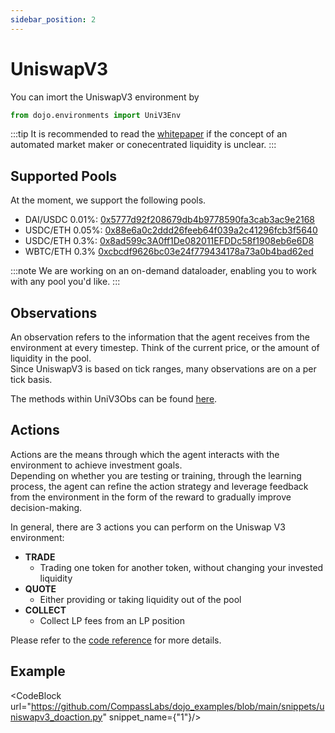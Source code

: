 ```yaml
---
sidebar_position: 2
---
```


# UniswapV3
You can imort the UniswapV3 environment by 
```python
from dojo.environments import UniV3Env
```

:::tip
It is recommended to read the [whitepaper](https://uniswap.org/whitepaper-v3.pdf) if the concept of an automated market maker or conecentrated liquidity is unclear.
:::

## Supported Pools
At the moment, we support the following pools. 

 - DAI/USDC 0.01%: [0x5777d92f208679db4b9778590fa3cab3ac9e2168](https://info.uniswap.org/#/pools/0x5777d92f208679db4b9778590fa3cab3ac9e2168)
 - USDC/ETH 0.05%: [0x88e6a0c2ddd26feeb64f039a2c41296fcb3f5640](https://info.uniswap.org/#/pools/0x88e6a0c2ddd26feeb64f039a2c41296fcb3f5640)
 - USDC/ETH 0.3%: [0x8ad599c3A0ff1De082011EFDDc58f1908eb6e6D8](https://info.uniswap.org/#/pools/0x8ad599c3a0ff1de082011efddc58f1908eb6e6)
 - WBTC/ETH 0.3% [0xcbcdf9626bc03e24f779434178a73a0b4bad62ed](https://info.uniswap.org/#/pools/0xcbcdf9626bc03e24f779434178a73a0b4bad62ed)

:::note
We are working on an on-demand dataloader, enabling you to work with any pool you'd like.
:::


## Observations

An observation refers to the information that the agent receives from the environment at every timestep.
Think of the current price, or the amount of liquidity in the pool.  
Since UniswapV3 is based on tick ranges, many observations are on a per tick basis.  

The methods within UniV3Obs can be found [here](https://readthedocs.compasslabs.ai/dojo.environments.html#dojo.environments.uniswapV3.UniV3Obs).


## Actions

Actions are the means through which the agent interacts with the environment to achieve investment goals.  
Depending on whether you are testing or training, through the learning process, the agent can refine the action
strategy and leverage feedback from the environment in the form of the reward to gradually improve decision-making.

In general, there are 3 actions you can perform on the Uniswap V3 environment:

- **TRADE**
  - Trading one token for another token, without changing your invested liquidity
- **QUOTE**
  - Either providing or taking liquidity out of the pool
- **COLLECT**
  - Collect LP fees from an LP position

Please refer to the [code reference](https://readthedocs.compasslabs.ai/dojo.environments.html#dojo.environments.uniswapV3.UniV3Action) for more details.


## Example

<CodeBlock url="https://github.com/CompassLabs/dojo_examples/blob/main/snippets/uniswapv3_doaction.py" snippet_name={"1"}/>